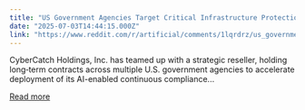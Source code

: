```yaml
---
title: "US Government Agencies Target Critical Infrastructure Protection with CyberCatch's AI Security Platform"
date: "2025-07-03T14:44:15.000Z"
link: "https://www.reddit.com/r/artificial/comments/1lqrdrz/us_government_agencies_target_critical/"
---
```


CyberCatch Holdings, Inc. has teamed up with a strategic reseller, holding long‐term contracts across multiple U.S. government agencies to accelerate deployment of its AI-enabled continuous compliance...

[Read more](https://www.reddit.com/r/artificial/comments/1lqrdrz/us_government_agencies_target_critical/)
